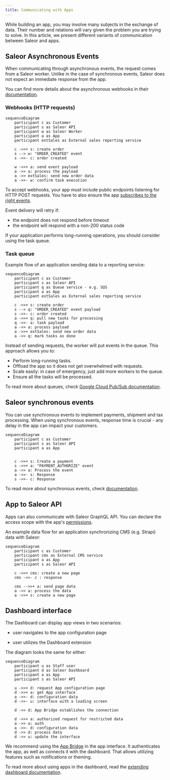 ```yaml
---
title: Communicating with Apps
---
```


While building an app, you may involve many subjects in the exchange of data. Their number and relations will vary given the problem you are trying to solve. In this article, we present different variants of communication between Saleor and apps.

## Saleor Asynchronous Events

When communicating through asynchronous events, the request comes from a Saleor worker. Unlike in the case of synchronous events, Saleor does not expect an immediate response from the app.

You can find more details about the asynchronous webhooks in their [documentation](developer/extending/webhooks/asynchronous-events.mdx).

### Webhooks (HTTP requests)

```mermaid
sequenceDiagram
    participant c as Customer
    participant s as Saleor API
    participant w as Saleor Worker
    participant a as App
    participant extSales as External sales reporting service

    c ->>+ s: create order
    s --> w: "ORDER_CREATED" event
    s ->>- c: order created

    w ->>+ a: send event payload
    a ->> a: process the payload
    a ->> extSales: send new order data
    a ->>- w: confirm task execution
```

To accept webhooks, your app must include public endpoints listening for HTTP POST requests. You have to also ensure the app [subscribes to the right events](developer/extending/webhooks/asynchronous-events.mdx).

Event delivery will retry if:

- the endpoint does not respond before timeout
- the endpoint will respond with a non-200 status code

If your application performs long-running operations, you should consider using the task queue.

### Task queue

Example flow of an application sending data to a reporting service:

```mermaid
sequenceDiagram
    participant c as Customer
    participant s as Saleor API
    participant q as Queue service - e.g. SQS
    participant a as App
    participant extSales as External sales reporting service

    c ->>+ s: create order
    s --> q: "ORDER_CREATED" event payload
    s ->>- c: order created
    a ->>+ q: pull new tasks for processing
    q ->>- a: task payload
    a ->> a: process payload
    a ->>+ extSales: send new order data
    a ->> q: mark tasks as done
```

Instead of sending requests, the worker will put events in the queue. This approach allows you to:

- Perform long-running tasks.
- Offload the app so it does not get overwhelmed with requests.
- Scale easily: in case of emergency, just add more workers to the queue.
- Ensure all the tasks will be processed.

To read more about queues, check [Google Cloud Pub/Sub documentation](developer/extending/webhooks/asynchronous-events.mdx#google-cloud-pubsub).

## Saleor synchronous events

You can use synchronous events to implement payments, shipment and tax processing. When using synchronous events, response time is crucial - any delay in the app can impact your customers.

```mermaid
sequenceDiagram
    participant c as Customer
    participant s as Saleor API
    participant a as App


    c ->>+ s: Create a payment
    s ->>+ a: "PAYMENT_AUTHORIZE" event
    a ->> a: Process the event
    a ->>- s: Response
    s ->>- c: Response
```

To read more about synchronous events, check [documentation](developer/extending/webhooks/synchronous-events/key-concepts.mdx).

## App to Saleor API

Apps can also communicate with Saleor GraphQL API. You can declare the access scope with the app's [permissions](developer/extending/apps/overview#permissions).

An example data flow for an application synchronizing CMS (e.g. Strapi) data with Saleor:

```mermaid
sequenceDiagram
    participant c as Customer
    participant cms as External CMS service
    participant a as App
    participant s as Saleor API

    c ->>+ cms: create a new page
    cms ->>- c : response

    cms -->>+ a: send page data
    a ->> a: process the data
    a ->>+ s: create a new page
```

## Dashboard interface

The Dashboard can display app views in two scenarios:

- user navigates to the app configuration page
<!-- Question: What is a "Dashboard extension"? -->
- user utilizes the Dashboard extension

The diagram looks the same for either:

```mermaid
sequenceDiagram
    participant u as Staff user
    participant d as Saleor Dashboard
    participant a as App
    participant s as Saleor API

    u ->>+ d: request App configuration page
    d ->>+ a: get App interface
    a ->>- d: configuration data
    d ->>- u: interface with a loading screen

    d ->> d: App Bridge establishes the connection

    d ->>+ a: authorized request for restricted data
    a ->> a: auth
    a ->>- d: configuration data
    d ->> d: process data
    d ->> u: update the interface
```

We recommend using the [App Bridge](https://github.com/saleor/saleor-app-sdk/blob/main/docs/app-bridge.md) in the app interface. It authenticates the app, as well as connects it with the dashboard. That allows utilizing features such as notifications or theming.

To read more about using apps in the dashboard, read the [extending dashboard documentation](developer/extending/apps/extending-dashboard-with-apps.mdx).
